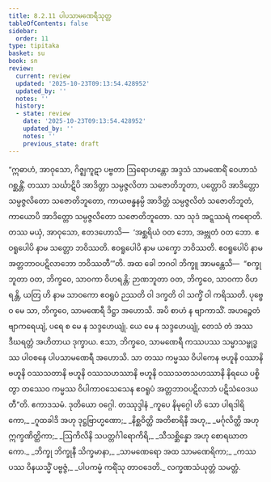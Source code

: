 ```yaml
---
title: 8.2.11 ပါပသာမဏေရီသုတ္တ
tableOfContents: false
sidebar:
  order: 11
type: tipitaka
basket: su
book: sn
review:
  current: review
  updated: '2025-10-23T09:13:54.428952'
  updated_by: ''
  notes: ''
  history:
  - state: review
    date: '2025-10-23T09:13:54.428952'
    updated_by: ''
    notes: ''
    previous_state: draft
---
```



<ReviewStatus review={frontmatter.review} showDetails={true} />

<HypothesisAnnotation frontmatter={frontmatter} />

<DynamicBreadcrumb />

<Division number="222" book="sn" e="ch" v="18" p="311">

<Paragraph number="1204" book="sn">
“ဣဓာဟံ, အာဝုသော, ဂိဇ္ဈကူဋာ ပဗ္ဗတာ ဩရောဟန္တော အဒ္ဒသံ သာမဏေရိံ ဝေဟာသံ ဂစ္ဆန္တိံ. တဿာ သင်္ဃာဋိပိ အာဒိတ္တာ သမ္ပဇ္ဇလိတာ သဇောတိဘူတာ, ပတ္တောပိ အာဒိတ္တော သမ္ပဇ္ဇလိတော သဇောတိဘူတော, ကာယဗန္ဓနမ္ပိ အာဒိတ္တံ သမ္ပဇ္ဇလိတံ သဇောတိဘူတံ, ကာယောပိ အာဒိတ္တော သမ္ပဇ္ဇလိတော သဇောတိဘူတော. သာ သုဒံ အဋ္ဋဿရံ ကရောတိ. တဿ မယှံ, အာဝုသော, ဧတဒဟောသိ—  ‘အစ္ဆရိယံ ဝတ ဘော, အဗ္ဘုတံ ဝတ ဘော. ဧဝရူပေါပိ နာမ သတ္တော ဘဝိဿတိ. ဧဝရူပေါပိ နာမ ယက္ခော ဘဝိဿတိ. ဧဝရူပေါပိ နာမ အတ္တဘာဝပဋိလာဘော ဘဝိဿတီ’”တိ.
</Paragraph>

<Paragraph number="1205" book="sn">
အထ ခေါ ဘဂဝါ ဘိက္ခူ အာမန္တေသိ—  “စက္ခုဘူတာ ဝတ, ဘိက္ခဝေ, သာဝကာ ဝိဟရန္တိ; ဉာဏဘူတာ ဝတ, ဘိက္ခဝေ, သာဝကာ ဝိဟရန္တိ, ယတြ ဟိ နာမ သာဝကော ဧဝရူပံ ဉဿတိ ဝါ ဒက္ခတိ ဝါ သက္ခိံ ဝါ ကရိဿတိ. ပုဗ္ဗေဝ မေ သာ, ဘိက္ခဝေ, သာမဏေရီ ဒိဋ္ဌာ အဟောသိ. အပိ စာဟံ န ဗျာကာသိံ. အဟဉ္စေတံ ဗျာကရေယျံ, ပရေ စ မေ န သဒ္ဒဟေယျုံ. ယေ မေ န သဒ္ဒဟေယျုံ, တေသံ တံ အဿ ဒီဃရတ္တံ အဟိတာယ ဒုက္ခာယ. ဧသာ, ဘိက္ခဝေ, သာမဏေရီ ကဿပဿ သမ္မာသမ္ဗုဒ္ဓဿ ပါဝစနေ ပါပသာမဏေရီ အဟောသိ. သာ တဿ ကမ္မဿ ဝိပါကေန ဗဟူနိ ဝဿာနိ ဗဟူနိ ဝဿသတာနိ ဗဟူနိ ဝဿသဟဿာနိ ဗဟူနိ ဝဿသတသဟဿာနိ နိရယေ ပစ္စိတွာ တဿေဝ ကမ္မဿ ဝိပါကာဝသေသေန ဧဝရူပံ အတ္တဘာဝပဋိလာဘံ ပဋိသံဝေဒယတီ”တိ.

</Paragraph>
</Division>

<Paragraph number="1206" type="center" book="sn">
ဧကာဒသမံ.



</Paragraph>

<Paragraph number="1207" type="center" book="sn">
ဒုတိယော ဝဂ္ဂေါ.



</Paragraph>

<Paragraph number="1208" type="center" book="sn">
တဿုဒ္ဒါနံ


</Paragraph>

<Paragraph number="1209" type="verses" book="sn">
_ကူပေ နိမုဂ္ဂေါ ဟိ သော ပါရဒါရိကော,_  
_ဂူထခါဒိ အဟု ဒုဋ္ဌဗြာဟ္မဏော;_  
_နိစ္ဆဝိတ္ထိ အတိစာရိနီ အဟု,_  
_မင်္ဂုလိတ္ထိ အဟု ဣက္ခဏိတ္ထိကာ;_  
_ဩကိလိနိ သပတ္တင်္ဂါရောကိရိ,_  
_သီသစ္ဆိန္နော အဟု စောရဃာတကော._  

</Paragraph>

<Paragraph number="1210" type="verses" book="sn">
_ဘိက္ခု ဘိက္ခုနီ သိက္ခမာနာ,_  
_သာမဏေရော အထ သာမဏေရိကာ;_  
_ကဿပဿ ဝိနယသ္မိံ ပဗ္ဗဇ္ဇံ,_  
_ပါပကမ္မံ ကရိံသု တာဝဒေတိ._  


</Paragraph>

<Paragraph number="1211" type="center" book="sn">
လက္ခဏသံယုတ္တံ သမတ္တံ.
</Paragraph>